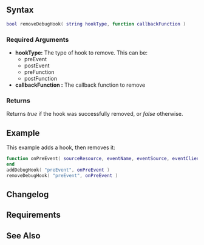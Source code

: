 
{{Server client function}}
{{New feature/item|3.0136|1.3|5939|
This function removes hooks added by [[/addDebugHook.md|addDebugHook]]
}}
==Syntax==
<syntaxhighlight lang="lua">
bool removeDebugHook( string hookType, function callbackFunction )
</syntaxhighlight>

===Required Arguments=== 
*'''hookType:''' The type of hook to remove. This can be:
** preEvent
** postEvent
** preFunction
** postFunction
*'''callbackFunction :''' The callback function to remove

===Returns===
Returns ''true'' if the hook was successfully removed, or ''false'' otherwise.

==Example==
This example adds a hook, then removes it:
<syntaxhighlight lang="lua">
function onPreEvent( sourceResource, eventName, eventSource, eventClient, luaFilename, luaLineNumber, ... )
end
addDebugHook( "preEvent", onPreEvent )
removeDebugHook( "preEvent", onPreEvent )
</syntaxhighlight>
==Changelog==
{{ChangelogHeader}}
{{ChangelogItem|1.3.5-9.06054|Added clientside}}

==Requirements==
{{Requirements|1.3.4-9.05939|1.3.5-9.06054}}

==See Also==
{{Utility functions}}